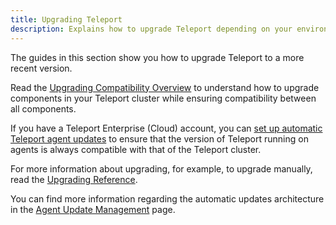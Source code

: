 ```yaml
---
title: Upgrading Teleport
description: Explains how to upgrade Teleport depending on your environment and edition.
---
```


The guides in this section show you how to upgrade Teleport to a more recent
version.

Read the [Upgrading Compatibility Overview](./upgrading/overview.mdx) to
understand how to upgrade components in your Teleport cluster while ensuring
compatibility between all components.

If you have a Teleport Enterprise (Cloud) account, you can [set up automatic
Teleport agent updates](./upgrading/automatic-agent-updates.mdx) to ensure that
the version of Teleport running on agents is always compatible with that of the
Teleport cluster.

For more information about upgrading, for example, to upgrade manually, read the
[Upgrading Reference](./upgrading/reference.mdx).

You can find more information regarding the automatic updates architecture in the
[Agent Update Management](./architecture/agent-update-management.mdx) page.
